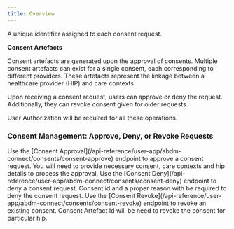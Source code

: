```yaml
---
title: Overview
---
```


A unique identifier assigned to each consent request.

**Consent Artefacts**

Consent artefacts are generated upon the approval of consents.
Multiple consent artefacts can exist for a single consent, each corresponding to different providers.
These artefacts represent the linkage between a healthcare provider (HIP) and care contexts.

Upon receiving a consent request, users can approve or deny the request.
Additionally, they can revoke consent given for older requests.

<Note> User Authorization will be required for all these operations.</Note>

### Consent Management: Approve, Deny, or Revoke Requests
<Steps>
    <Step title="Approve Consent Request">
        Use the [Consent Approval](/api-reference/user-app/abdm-connect/consents/consent-approve) endpoint to approve a
        consent request. You will need to provide necessary consent, care contexts and hip details to process the approval.
    </Step>
    <Step title="Deny Consent Request">
        Use the [Consent Deny](/api-reference/user-app/abdm-connect/consents/consent-deny) endpoint to deny a consent request.
        Consent id and a proper reason with be required to deny the consent request.
    </Step>
    <Step title="Revoke Consent Request">
        Use the [Consent Revoke](/api-reference/user-app/abdm-connect/consents/consent-revoke) endpoint to revoke an existing consent.
        Consent Artefact Id will be need to revoke the consent for particular hip.
    </Step>
</Steps>


